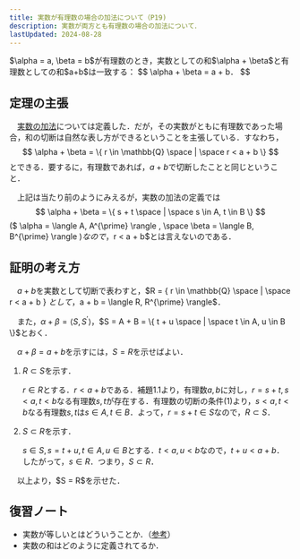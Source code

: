 ```yaml
---
title: 実数が有理数の場合の加法について（P19)
description: 実数が両方とも有理数の場合の加法について．
lastUpdated: 2024-08-28
---
```


<Card title="定理">
$\alpha = a, \beta = b$が有理数のとき，実数としての和$\alpha + \beta$と有理数としての和$a+b$は一致する：
$$
\alpha + \beta = a + b．
$$
</Card>

## 定理の主張
　[実数の加法](/real_number/020_difinition_of_additive/)については定義した．だが，その実数がともに有理数であった場合，和の切断は自然な表し方ができるということを主張している．すなわち，
$$
\alpha + \beta = \{ r \in \mathbb{Q} \space | \space r < a + b \}
$$
とできる．要するに，有理数であれば，$a + b$で切断したことと同じということ．

　上記は当たり前のようにみえるが，実数の加法の定義では
$$
\alpha + \beta = \{ s + t \space | \space s \in A,  t \in B \}
$$
($ \alpha = \langle A, A^{\prime} \rangle , \space \beta = \langle B, B^{\prime} \rangle $)なので，$r < a + b$とは言えないのである．

## 証明の考え方
　$a + b$を実数として切断で表わすと，$R = \{ r \in \mathbb{Q} \space | \space r < a + b \} $として，$a + b = \langle R, R^{\prime} \rangle$．

　また，$\alpha + \beta = \langle S, S^{\prime} \rangle$，$S = A + B = \{ t + u  \space | \space t \in A, u \in B \}$とおく．

　$\alpha + \beta = a + b$を示すには，$S = R$を示せばよい．

<Steps>

1. $R \subset S$を示す．

    $r \in R$とする．$r < a + b$である．補題1.1より，有理数$a,b$に対し，$r = s + t, s < a, t < b$なる有理数$s, t$が存在する．有理数の切断の条件(1)より，$s < a, t < b$なる有理数$s, t$は$s \in A, t \in B$．よって，$r = s + t \in S$なので，$R \subset S$．

2. $S \subset R$を示す．

    $s \in S, s = t + u, t \in A, u \in B$とする．$t < a, u < b$なので，$t + u < a + b$．したがって，$s \in R$．つまり，$S \subset R$．

</Steps>
　以上より，$S = R$を示せた．

## 復習ノート
- 実数が等しいとはどういうことか．（[参考](/real_number/010_dedekind_cut/#実数の等号)）
- 実数の和はどのように定義されてるか．
